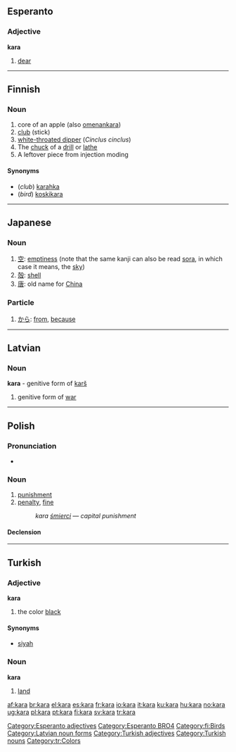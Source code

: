 {{see|Kara}}
==Esperanto==
===Adjective===
'''kara'''
# [[dear]]

[[Category:Esperanto adjectives]]
[[Category:Esperanto BRO4]]
----
==Finnish==
===Noun===
{{fi-noun|kar|type=kala}}

#core of an apple (also [[omena]]nkara)
#[[club]] (stick)
#[[white-throated dipper]] (''Cinclus cinclus'')
#The [[chuck]] of a [[drill]] or [[lathe]]
#A leftover piece from injection moding

====Synonyms====
*(''club'') [[karahka]]
*(''bird'') [[koskikara]]

[[Category:fi:Birds]]
----

==Japanese==
===Noun===
{{ja-noun|r|hira=から}}
#[[空]]: [[emptiness]] (note that the same kanji can also be read [[sora]], in which case it means, the [[sky]])
#[[殻]]: [[shell]]
#[[唐]]: old name for [[China]]

===Particle===
{{ja-pos|r|particle|hira=から}} 
# [[から]]: [[from]], [[because]]
----
==Latvian==
===Noun===
'''kara''' - genitive form of [[karš]]
#genitive form of [[war]]
{{lv-noun-d1|kar|š}}
[[Category:Latvian noun forms]]
----

==Polish==
{{wikipedia|lang=pl|dab=Kara}}

===Pronunciation===
* {{IPA|lang=pl|[ˈkara]}}

===Noun===
{{infl|pl|noun|g=f}}

# [[punishment]]
# [[penalty]], [[fine]]
#: ''kara [[śmierć|śmierci]]'' &mdash; ''capital punishment''

====Declension====
{{pl-decl-noun-f|ka|r}}

----

==Turkish==

===Adjective===
'''kara'''

# the color [[black]]

====Synonyms====
*[[siyah]]

===Noun===
'''kara'''

# [[land]]

[[Category:Turkish adjectives]]
[[Category:Turkish nouns]]
[[Category:tr:Colors]]

[[af:kara]]
[[br:kara]]
[[el:kara]]
[[es:kara]]
[[fr:kara]]
[[io:kara]]
[[it:kara]]
[[ku:kara]]
[[hu:kara]]
[[no:kara]]
[[ug:kara]]
[[pl:kara]]
[[pt:kara]]
[[fi:kara]]
[[sv:kara]]
[[tr:kara]]